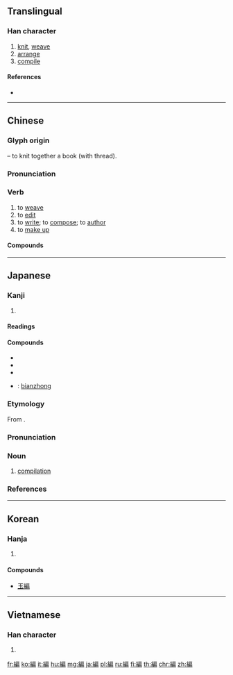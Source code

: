 {{also|编}}<!-- may be replaced by zh-forms -->
==Translingual==

===Han character===
{{Han char|rn=120|rad=糸|as=09|sn=15|four=23927|canj=VFHSB,VFISB|ids=⿰糸扁}}

# [[knit]], [[weave]]
# [[arrange]]
# [[compile]]

====References====
* {{Han ref|kx=0931.080|dkj=27665|dj=1369.100|hdz=53431.050|uh=7DE8|ud=32232|bh=BD73|bd=48499}}

----

==Chinese==
{{zh-forms|s=编}}

===Glyph origin===
{{Han etym}}
{{Han compound|糸|t1=thread|扁|ls=psc|c1=s|c2=p}} – to knit together a book (with thread).

===Pronunciation===
{{zh-pron
|m=biān
|c=pin1
|h=pfs=phiên
|md=
|mn=pian
|w=
|mc=y
|oc=y
|cat=v
}}

===Verb===
{{zh-verb}}

# to [[weave]]
# to [[edit]]
# to [[write]]; to [[compose]]; to [[author]]
# to [[make up]]

====Compounds====
{{der5
| {{zh-l|編程}}
| {{zh-l|編次}}
| {{zh-l|編湊}}
| {{zh-l|編導}}
| {{zh-l|編訂}}, {{zh-l|編定}}
| {{zh-l|編隊}}
| {{zh-l|編髮}}
| {{zh-l|編法兒}}
| {{zh-l|編號}}
| {{zh-l|編輯}}
| {{zh-l|編校}}
| {{zh-l|編結}}
| {{zh-l|編劇}}
| {{zh-l|編列}}
| {{zh-l|編錄}}
| {{zh-l|編碼}}
| {{zh-l|編目}}
| {{zh-l|編年}}
| {{zh-l|編年史}}
| {{zh-l|編年體}}
| {{zh-l|編排}}
| {{zh-l|編派}}
| {{zh-l|編遣}}
| {{zh-l|編入}}
| {{zh-l|編審}}
| {{zh-l|編外}}
| {{zh-l|編委}}
| {{zh-l|編戲}}
| {{zh-l|編寫}}
| {{zh-l|編選}}
| {{zh-l|編演}}
| {{zh-l|編譯}}
| {{zh-l|編印}}
| {{zh-l|編餘}}
| {{zh-l|編扎}}
| {{zh-l|編造}}
| {{zh-l|編者}}
| {{zh-l|編者按}}, {{zh-l|編者案}}
| {{zh-l|編織}}
| {{zh-l|編制}}
| {{zh-l|編鐘}}
| {{zh-l|編著}}
| {{zh-l|編撰}}
| {{zh-l|編綴}}
| {{zh-l|編組}}
| {{zh-l|編纂}}
}}

----

==Japanese==

===Kanji===
{{ja-kanji|grade=5|rs=糸09}}

# {{defn|lang=ja|sort=糸09}}

====Readings====
{{ja-readings|goon=[[へん]] (hen)|kanon=[[へん]] (hen)|kun=[[あむ]] (amu), [[とじいと]] (tojiito), [[ふみ]] (fumi)}}

====Compounds====
{{der-top|Compounds}}
* {{ja-r|短編|たんぺん}}
* {{ja-r|長編|ちょうへん}}
* {{ja-r|編集|へんしゅう}}
* {{ja-r|編鐘|へんしょう}}: [[bianzhong]]
{{der-bottom}}

===Etymology===
{{ja-kanjitab|へん|yomi=o}}
From {{etyl|ltc|ja|sort=へん}} {{m|zh|編|tr=pen}}.

===Pronunciation===
{{ja-pron|yomi=o|へん|acc=1|acc_ref=DJR,NHK}}

===Noun===
{{ja-noun|へん}}

# [[compilation]]

===References===
<references/>

----

==Korean==

===Hanja===
{{ko-hanja|hangeul=[[편]], [[변]]|eumhun=|rv=pyeon, byeon|mr=p'yŏn, pyŏn|y=phyen, pyen}}

# {{defn|lang=ko|sort=糸09}}

====Compounds====
* [[玉編]]

----

==Vietnamese==

===Han character===
{{vi-hantu|[[biên]]|rs=糸09}}

# {{defn|lang=vi|sort=糸09}}

[[fr:編]]
[[ko:編]]
[[it:編]]
[[hu:編]]
[[mg:編]]
[[ja:編]]
[[pl:編]]
[[ru:編]]
[[fi:編]]
[[th:編]]
[[chr:編]]
[[zh:編]]